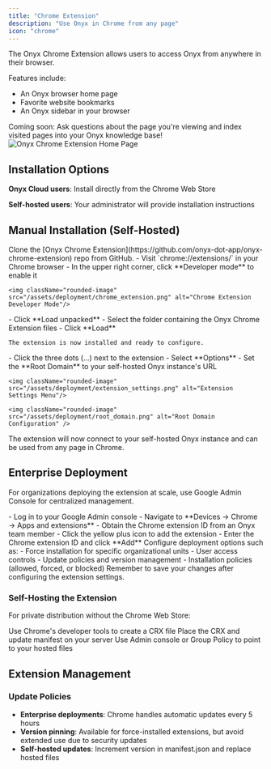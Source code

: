 ```yaml
---
title: "Chrome Extension"
description: "Use Onyx in Chrome from any page"
icon: "chrome"
---
```


The Onyx Chrome Extension allows users to access Onyx from anywhere in their browser.

Features include:
- An Onyx browser home page
- Favorite website bookmarks
- An Onyx sidebar in your browser

<Info>
  Coming soon: Ask questions about the page you're viewing and index visited pages into your Onyx knowledge base!
</Info>

<img className="rounded-image" src="/assets/deployment/onyx_chrome_extension.png" alt="Onyx Chrome Extension Home Page" />

## Installation Options

**Onyx Cloud users**: Install directly from the Chrome Web Store

**Self-hosted users**: Your administrator will provide installation instructions

## Manual Installation (Self-Hosted)

<Steps>
  <Step title="Get the extension files">
    Clone the [Onyx Chrome Extension](https://github.com/onyx-dot-app/onyx-chrome-extension) repo from GitHub.
  </Step>

  <Step title="Enable Developer Mode">
    - Visit `chrome://extensions/` in your Chrome browser
    - In the upper right corner, click **Developer mode** to enable it

    <img className="rounded-image" src="/assets/deployment/chrome_extension.png" alt="Chrome Extension Developer Mode"/>
  </Step>

  <Step title="Load the extension">
    - Click **Load unpacked**
    - Select the folder containing the Onyx Chrome Extension files
    - Click **Load**

    The extension is now installed and ready to configure.
  </Step>

  <Step title="Configure connection settings">
    - Click the three dots (...) next to the extension
    - Select **Options**
    - Set the **Root Domain** to your self-hosted Onyx instance's URL

    <img className="rounded-image" src="/assets/deployment/extension_settings.png" alt="Extension Settings Menu"/>

    <img className="rounded-image" src="/assets/deployment/root_domain.png" alt="Root Domain Configuration" />
  </Step>
</Steps>

<Note>
  The extension will now connect to your self-hosted Onyx instance and can be used from any page in Chrome.
</Note>

## Enterprise Deployment

For organizations deploying the extension at scale, use Google Admin Console for centralized management.

<Steps>
  <Step title="Access Chrome Management">
    - Log in to your Google Admin console
    - Navigate to **Devices → Chrome → Apps and extensions**
  </Step>

  <Step title="Add the extension">
    - Obtain the Chrome extension ID from an Onyx team member
    - Click the yellow plus icon to add the extension
    - Enter the Chrome extension ID and click **Add**
  </Step>

  <Step title="Configure deployment">
    Configure deployment options such as:
    - Force installation for specific organizational units
    - User access controls
    - Update policies and version management
    - Installation policies (allowed, forced, or blocked)
  </Step>

  <Step title="Save configuration">
    <Warning>
      Remember to save your changes after configuring the extension settings.
    </Warning>
  </Step>
</Steps>

### Self-Hosting the Extension

For private distribution without the Chrome Web Store:

<Steps>
  <Step title="Package the extension">
    Use Chrome's developer tools to create a CRX file
  </Step>

  <Step title="Host the files">
    Place the CRX and update manifest on your server
  </Step>

  <Step title="Configure clients">
    Use Admin console or Group Policy to point to your hosted files
  </Step>
</Steps>

## Extension Management

### Update Policies

- **Enterprise deployments**: Chrome handles automatic updates every 5 hours
- **Version pinning**: Available for force-installed extensions, but avoid extended use due to
  security updates
- **Self-hosted updates**: Increment version in manifest.json and replace hosted files
